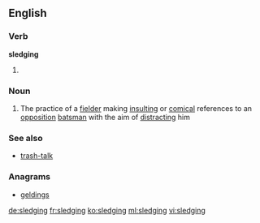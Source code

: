 ==English==

===Verb===
'''sledging'''

# {{present participle of|sledge}}

===Noun===
{{wikipedia|sledging (cricket)}}
{{en-noun|-}}

# {{context|cricket|lang=en}} The practice of a [[fielder]] making [[insulting]] or [[comical]] references to an [[opposition]] [[batsman]] with the aim of [[distract]]ing him

===See also===
* [[trash-talk]]

===Anagrams===
* [[geldings#English|geldings]]

[[de:sledging]]
[[fr:sledging]]
[[ko:sledging]]
[[ml:sledging]]
[[vi:sledging]]
